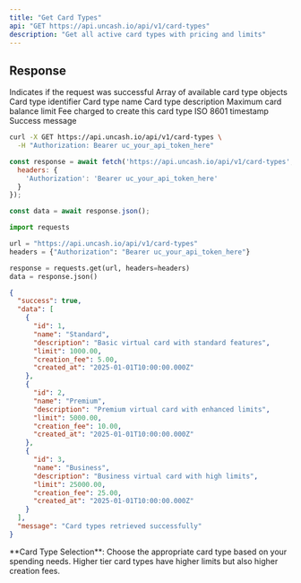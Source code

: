 ```yaml
---
title: "Get Card Types"
api: "GET https://api.uncash.io/api/v1/card-types"
description: "Get all active card types with pricing and limits"
---
```


## Response

<ResponseField name="success" type="boolean">
  Indicates if the request was successful
</ResponseField>

<ResponseField name="data" type="array">
  Array of available card type objects
  <Expandable title="Card Type object">
    <ResponseField name="id" type="integer">Card type identifier</ResponseField>
    <ResponseField name="name" type="string">Card type name</ResponseField>
    <ResponseField name="description" type="string">Card type description</ResponseField>
    <ResponseField name="limit" type="number">Maximum card balance limit</ResponseField>
    <ResponseField name="creation_fee" type="number">Fee charged to create this card type</ResponseField>
    <ResponseField name="created_at" type="string">ISO 8601 timestamp</ResponseField>
  </Expandable>
</ResponseField>

<ResponseField name="message" type="string">
  Success message
</ResponseField>

<RequestExample>

```bash cURL
curl -X GET https://api.uncash.io/api/v1/card-types \
  -H "Authorization: Bearer uc_your_api_token_here"
```

```javascript JavaScript
const response = await fetch('https://api.uncash.io/api/v1/card-types', {
  headers: {
    'Authorization': 'Bearer uc_your_api_token_here'
  }
});

const data = await response.json();
```

```python Python
import requests

url = "https://api.uncash.io/api/v1/card-types"
headers = {"Authorization": "Bearer uc_your_api_token_here"}

response = requests.get(url, headers=headers)
data = response.json()
```

</RequestExample>

<ResponseExample>

```json Response
{
  "success": true,
  "data": [
    {
      "id": 1,
      "name": "Standard",
      "description": "Basic virtual card with standard features",
      "limit": 1000.00,
      "creation_fee": 5.00,
      "created_at": "2025-01-01T10:00:00.000Z"
    },
    {
      "id": 2,
      "name": "Premium",
      "description": "Premium virtual card with enhanced limits",
      "limit": 5000.00,
      "creation_fee": 10.00,
      "created_at": "2025-01-01T10:00:00.000Z"
    },
    {
      "id": 3,
      "name": "Business",
      "description": "Business virtual card with high limits",
      "limit": 25000.00,
      "creation_fee": 25.00,
      "created_at": "2025-01-01T10:00:00.000Z"
    }
  ],
  "message": "Card types retrieved successfully"
}
```

</ResponseExample>

<Info>
  **Card Type Selection**: Choose the appropriate card type based on your spending needs. Higher tier card types have higher limits but also higher creation fees.
</Info>